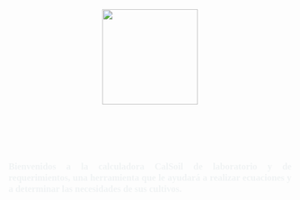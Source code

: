 <html>
<style>
body{
    margin: 0;
    padding: 0;
    background: url(1.png);   
    background-size: cover;
    background-position: center;
    font-family: sans-serif;
    background--attachment: fixed;
}
</style>
<br> <br>
<br> <br>


 <center>
  ![](34.png){height=170px} </center>
  
  <br> <br>
<br> <br>
 
<html lang="es">
<FONT FACE="times new roman">
<head>
    <meta charset="UTF-8">
    <meta name="viewport" content="width=device-width, initial-scale=1.0">
    <style>
        body {
            font-family: Arial, sans-serif;
            text-align: justify;
            margin: 20px; /* Añade un margen para mejorar la apariencia */
        }
    </style>
    <title>Tu Página con Texto Justificado</title>
</head>
<body>
<H3> <font color="#F0F3F4"><p>Bienvenidos a la calculadora CalSoil de laboratorio y de requerimientos, una herramienta que le ayudará a realizar ecuaciones y a determinar las necesidades de sus cultivos.</p> 
 <br></H3>
</body>
</html>

 </html>



